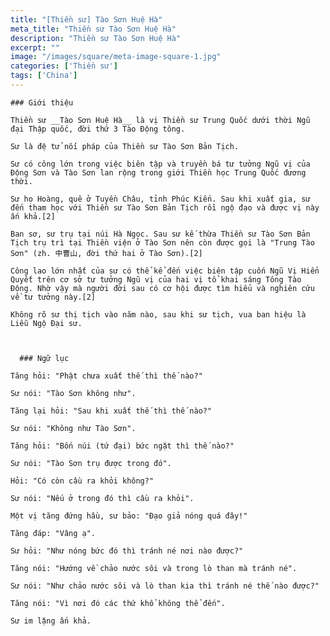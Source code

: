 ```yaml
---
title: "[Thiền sư] Tào Sơn Huệ Hà"
meta_title: "Thiền sư Tào Sơn Huệ Hà"
description: "Thiền sư Tào Sơn Huệ Hà"
excerpt: ""
image: "/images/square/meta-image-square-1.jpg"
categories: ['Thiền sư']
tags: ['China']
---
```




    ### Giới thiệu

    Thiền sư __Tào Sơn Huệ Hà__ là vị Thiền sư Trung Quốc dưới thời Ngũ đại Thập quốc, đời thứ 3 Tào Động tông.

    Sư là đệ tử nối pháp của Thiền sư Tào Sơn Bản Tịch.

    Sư có công lớn trong việc biên tập và truyền bá tư tưởng Ngũ vị của Động Sơn và Tào Sơn lan rộng trong giới Thiền học Trung Quốc đương thời.

    Sư họ Hoàng, quê ở Tuyền Châu, tỉnh Phúc Kiến. Sau khi xuất gia, sư đến tham học với Thiền sư Tào Sơn Bản Tịch rồi ngộ đạo và được vị này ấn khả.[2]

    Ban sơ, sư trụ tại núi Hà Ngọc. Sau sư kế thừa Thiền sư Tào Sơn Bản Tịch trụ trì tại Thiền viện ở Tào Sơn nên còn được gọi là "Trung Tào Sơn" (zh. 中曹山, đời thứ hai ở Tào Sơn).[2]

    Công lao lớn nhất của sư có thể kể đến việc biên tập cuốn Ngũ Vị Hiển Quyết trên cơ sở tư tưởng Ngũ vị của hai vị tổ khai sáng Tông Tào Động. Nhờ vậy mà người đời sau có cơ hội được tìm hiểu và nghiên cứu về tư tưởng này.[2]

    Không rõ sư thị tịch vào năm nào, sau khi sư tịch, vua ban hiệu là Liễu Ngộ Đại sư.



      ### Ngữ lục

    Tăng hỏi: "Phật chưa xuất thế thì thế nào?"

    Sư nói: "Tào Sơn không như".

    Tăng lại hỏi: "Sau khi xuất thế thì thế nào?"

    Sư nói: "Không như Tào Sơn".

    Tăng hỏi: "Bốn núi (tứ đại) bức ngặt thì thế nào?"

    Sư nói: "Tào Sơn trụ được trong đó".

    Hỏi: "Có còn cầu ra khỏi không?"

    Sư nói: "Nếu ở trong đó thì cầu ra khỏi".

    Một vị tăng đứng hầu, sư bảo: "Đạo giả nóng quá đây!"

    Tăng đáp: "Vâng ạ".

    Sư hỏi: "Như nóng bức đó thì tránh né nơi nào được?"

    Tăng nói: "Hướng về chảo nước sôi và trong lò than mà tránh né".

    Sư nói: "Như chảo nước sôi và lò than kia thì tránh né thế nào được?"

    Tăng nói: "Vì nơi đó các thứ khổ không thể đến".

    Sư im lặng ấn khả.


